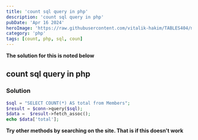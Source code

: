 ```yaml
---
title: 'count sql query in php'
description: 'count sql query in php'
pubDate: 'Apr 16 2024'
heroImage: 'https://raw.githubusercontent.com/vitalik-hakim/TABLES404/main/error_b/php.png'
category: 'php'
tags: [count, php, sql, coun]
---
```


**The solution for this is noted below**

## count sql query in php

### Solution

```php
$sql = "SELECT COUNT(*) AS total from Members";
$result = $conn->query($sql);
$data =  $result->fetch_assoc();
echo $data['total'];
```

**Try other methods by searching on the site. That is if this doesn't work**
